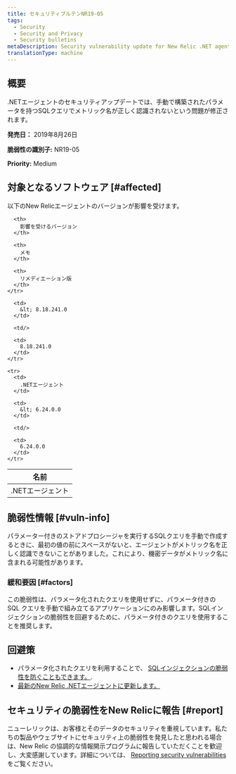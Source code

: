 ```yaml
---
title: セキュリティブルテンNR19-05
tags:
  - Security
  - Security and Privacy
  - Security bulletins
metaDescription: Security vulnerability update for New Relic .NET agent.
translationType: machine
---
```


## 概要

.NETエージェントのセキュリティアップデートでは、手動で構築されたパラメータを持つSQLクエリでメトリック名が正しく認識されないという問題が修正されます。

**発売日：** 2019年8月26日

**脆弱性の識別子:** NR19-05

**Priority:** Medium

## 対象となるソフトウェア [#affected]

以下のNew Relicエージェントのバージョンが影響を受けます。

<table>
  <thead>
    <tr>
      <th>
        名前
      </th>

      <th>
        影響を受けるバージョン
      </th>

      <th>
        メモ
      </th>

      <th>
        リメディエーション版
      </th>
    </tr>
  </thead>

  <tbody>
    <tr>
      <td>
        .NETエージェント
      </td>

      <td>
        &lt; 8.18.241.0
      </td>

      <td/>

      <td>
        8.18.241.0
      </td>
    </tr>

    <tr>
      <td>
        .NETエージェント
      </td>

      <td>
        &lt; 6.24.0.0
      </td>

      <td/>

      <td>
        6.24.0.0
      </td>
    </tr>
  </tbody>
</table>

## 脆弱性情報 [#vuln-info]

パラメーター付きのストアドプロシージャを実行するSQLクエリを手動で作成するときに、最初の値の前にスペースがないと、エージェントがメトリック名を正しく認識できないことがありました。これにより、機密データがメトリック名に含まれる可能性があります。

### 緩和要因 [#factors]

この脆弱性は、パラメータ化されたクエリを使用せずに、パラメータ付きの SQL クエリを手動で組み立てるアプリケーションにのみ影響します。SQLインジェクションの脆弱性を回避するために、パラメータ付きのクエリを使用することを推奨します。

## 回避策

* パラメータ化されたクエリを利用することで、 [SQLインジェクションの脆弱性を防ぐこともできます。](https://docs.microsoft.com/en-us/sql/relational-databases/security/sql-injection).
* [最新のNew Relic .NETエージェントに更新します。](/docs/agents/net-agent/installation/update-net-agent)

## セキュリティの脆弱性をNew Relicに報告 [#report]

ニューレリックは、お客様とそのデータのセキュリティを重視しています。私たちの製品やウェブサイトにセキュリティ上の脆弱性を発見したと思われる場合は、New Relic の協調的な情報開示プログラムに報告していただくことを歓迎し、大変感謝しています。詳細については、 [Reporting security vulnerabilities](/docs/security/new-relic-security/data-privacy/reporting-security-vulnerabilities) をご覧ください。
